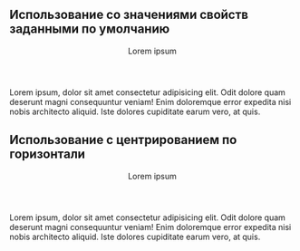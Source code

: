 
## Использование со значениями свойств заданными по умолчанию

<Playground>
    <TextBox>
        <Header as="h3">Lorem ipsum</Header>
        <Paragraph>
            Lorem ipsum, dolor sit amet consectetur adipisicing elit. Odit dolore quam deserunt magni consequuntur veniam!
            Enim doloremque error expedita nisi nobis architecto aliquid. Iste dolores cupiditate earum vero, at quis.
        </Paragraph>
    </TextBox>
</Playground>

## Использование с центрированием по горизонтали

<Playground>
    <TextBox textCenter={true}>
        <Header as="h3">Lorem ipsum</Header>
        <Paragraph>
            Lorem ipsum, dolor sit amet consectetur adipisicing elit. Odit dolore quam deserunt magni consequuntur veniam!
            Enim doloremque error expedita nisi nobis architecto aliquid. Iste dolores cupiditate earum vero, at quis.
        </Paragraph>
    </TextBox>
</Playground>
